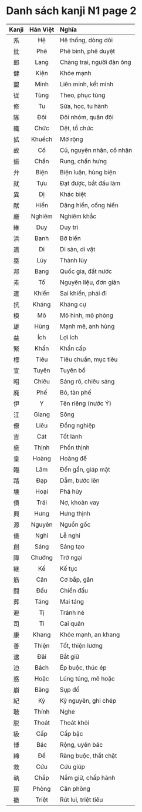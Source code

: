 # Danh sách kanji N1 page 2

| Kanji | Hán Việt | Nghĩa |
| :---: | :------: | :------------------------- |
| 系 | Hệ | Hệ thống, dòng dõi |
| 批 | Phê | Phê bình, phê duyệt |
| 郎 | Lang | Chàng trai, người đàn ông |
| 健 | Kiện | Khỏe mạnh |
| 盟 | Minh | Liên minh, kết minh |
| 従 | Tùng | Theo, phục tùng |
| 修 | Tu | Sửa, học, tu hành |
| 隊 | Đội | Đội nhóm, quân đội |
| 織 | Chức | Dệt, tổ chức |
| 拡 | Khuếch | Mở rộng |
| 故 | Cố | Cũ, nguyên nhân, cố nhân |
| 振 | Chấn | Rung, chấn hưng |
| 弁 | Biện | Biện luận, hùng biện |
| 就 | Tựu | Đạt được, bắt đầu làm |
| 異 | Dị | Khác biệt |
| 献 | Hiến | Dâng hiến, cống hiến |
| 厳 | Nghiêm | Nghiêm khắc |
| 維 | Duy | Duy trì |
| 浜 | Banh | Bờ biển |
| 遺 | Di | Di sản, di vật |
| 塁 | Lũy | Thành lũy |
| 邦 | Bang | Quốc gia, đất nước |
| 素 | Tố | Nguyên liệu, đơn giản |
| 遣 | Khiển | Sai khiến, phái đi |
| 抗 | Kháng | Kháng cự |
| 模 | Mô | Mô hình, mô phỏng |
| 雄 | Hùng | Mạnh mẽ, anh hùng |
| 益 | Ích | Lợi ích |
| 緊 | Khẩn | Khẩn cấp |
| 標 | Tiêu | Tiêu chuẩn, mục tiêu |
| 宣 | Tuyên | Tuyên bố |
| 昭 | Chiêu | Sáng rõ, chiêu sáng |
| 廃 | Phế | Bỏ, tàn phế |
| 伊 | Y | Tên riêng (nước Ý) |
| 江 | Giang | Sông |
| 僚 | Liêu | Đồng nghiệp |
| 吉 | Cát | Tốt lành |
| 盛 | Thịnh | Phồn thịnh |
| 皇 | Hoàng | Hoàng đế |
| 臨 | Lâm | Đến gần, giáp mặt |
| 踏 | Đạp | Dẫm, bước lên |
| 壊 | Hoại | Phá hủy |
| 債 | Trái | Nợ, khoản vay |
| 興 | Hưng | Hưng thịnh |
| 源 | Nguyên | Nguồn gốc |
| 儀 | Nghi | Lễ nghi |
| 創 | Sáng | Sáng tạo |
| 障 | Chướng | Trở ngại |
| 継 | Kế | Kế tục |
| 筋 | Cân | Cơ bắp, gân |
| 闘 | Đấu | Chiến đấu |
| 葬 | Táng | Mai táng |
| 避 | Tị | Tránh né |
| 司 | Ti | Cai quản |
| 康 | Khang | Khỏe mạnh, an khang |
| 善 | Thiện | Tốt, thiện lương |
| 逮 | Đãi | Bắt giữ |
| 迫 | Bách | Ép buộc, thúc ép |
| 惑 | Hoặc | Lúng túng, mê hoặc |
| 崩 | Băng | Sụp đổ |
| 紀 | Kỷ | Kỷ nguyên, ghi chép |
| 聴 | Thính | Nghe |
| 脱 | Thoát | Thoát khỏi |
| 級 | Cấp | Cấp bậc |
| 博 | Bác | Rộng, uyên bác |
| 締 | Đế | Ràng buộc, thắt chặt |
| 救 | Cứu | Cứu giúp |
| 執 | Chấp | Nắm giữ, chấp hành |
| 房 | Phòng | Căn phòng |
| 撤 | Triệt | Rút lui, triệt tiêu |